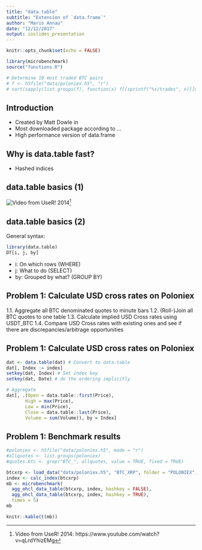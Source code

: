 ```yaml
---
title: "data.table"
subtitle: "Extension of `data.frame`"
author: "Mario Annau"
date: "12/12/2017"
output: ioslides_presentation
---
```


```r
knitr::opts_chunk$set(echo = FALSE)

library(microbenchmark)
source("functions.R")

# Determine 10 most traded BTC pairs
# f <- h5file("data/poloniex.h5", "r")
# sort(sapply(list.groups(f), function(x) f[[sprintf("%s/trades", x)]]$dims[1] ), decreasing = TRUE)[1:10]
```

## Introduction

- Created by Matt Dowle in 
- Most downloaded package according to ...
- High performance version of data.frame

## Why is data.table fast?

- Hashed indices


## data.table basics (1)

![Video from UseR! 2014](img/data_table_talk.png)[^1]

[^1]: Video from UseR! 2014: https://www.youtube.com/watch?v=qLrdYhizEMg

## data.table basics (2)


General syntax:

```r
library(data.table)
DT[i, j, by]
```

- i: On which rows (WHERE)
- j: What to do (SELECT)
- by: Grouped by what? (GROUP BY)

## Problem 1: Calculate USD cross rates on Poloniex

1.1. Aggregate all BTC denominated quotes to minute bars
1.2. (Roll-)Join all BTC quotes to one table
1.3. Calculate implied USD Cross rates using USDT_BTC
1.4. Compare USD Cross rates with existing ones and see if there are discrepancies/arbitrage opportunities

## Problem 1: Calculate USD cross rates on Poloniex

```r
dat <- data.table(dat) # Convert to data.table
dat[, Index := index]
setkey(dat, Index) # Set index key
setkey(dat, Date) # do the ordering implicitly

# Aggregate
dat[, .(Open = data.table::first(Price), 
       High = max(Price), 
       Low = min(Price), 
       Close = data.table::last(Price), 
       Volume = sum(Volume)), by = Index]
```

## Problem 1: Benchmark results

```r
#poloniex <- h5file("data/poloniex.h5", mode = "r")
#allquotes <- list.groups(poloniex)
#quotes.btc <- grep("BTC_", allquotes, value = TRUE, fixed = TRUE)

btcxrp <- load_data("data/poloniex.h5", "BTC_XRP", folder = "POLONIEX")[[1]]
index <- calc_index(btcxrp)
mb <- microbenchmark(
  agg_ohcl_data_table(btcxrp, index, hashkey = FALSE), 
  agg_ohcl_data_table(btcxrp, index, hashkey = TRUE), 
  times = 5)
mb

knitr::kable(t(mb))
```




<!--
quotes.usd <- grep("USDT_", allquotes, value = TRUE, fixed = TRUE)

ccy.usd <- sapply(strsplit(quotes.usd, "_"), function(x) x[2])
ccy.btc <- sapply(strsplit(quotes.btc, "_"), function(x) x[2])


kraken <- h5file("data/kraken.h5", mode = "r")



btcxrp <- load_data("data/poloniex.h5", "BTC_XRP", folder = "POLONIEX")[[1]]
index <- calc_index(btcxrp)
mb <- microbenchmark(
  agg_ohcl_base_r(btcxrp, index),
  agg_ohcl_dplyr(btcxrp, index),
  agg_ohcl_data_table(btcxrp, index), 
  times = 1)
knitr::kable(mb)

-->

